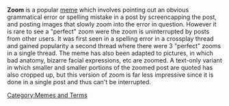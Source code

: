 '''Zoom''' is a popular [[meme]] which involves pointing out an obvious grammatical error or spelling mistake in a post by screencapping the post, and posting images that slowly zoom into the error in question. However it is rare to see a "perfect" zoom were the zoom is uninterrupted by posts from other users. It was first seen in a spelling error in a crossplay thread and gained popularity a second thread where there were 3 "perfect" zooms in a single thread. The meme has also been adapted to pictures, in which bad anatomy, bizarre facial expressions, etc are zoomed. A text-only variant in which smaller and smaller portions of the zoomed post are quoted has also cropped up, but this version of zoom is far less impressive since it is done in a single post and thus can't be interrupted.

[[Category:Memes and Terms]]